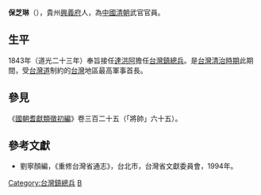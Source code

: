 '''保芝琳'''（{{bd|？||？||catIdx=B保}}），貴州[[興義府|興義府]]人，為[[中國|中國]][[清朝|清朝]]武官官員。
==生平==
1843年（道光二十三年）奉旨接任[[達洪阿|達洪阿]]擔任[[台灣鎮|台灣鎮]][[總兵|總兵]]。是[[台灣清治時期|台灣清治時期]]此期間，受[[台灣道|台灣道]]制約的[[台灣|台灣]]地區最高軍事首長。

==參見==
《[[國朝耆獻類徵|國朝耆獻類徵初編]]》卷三百二十五（「將帥」六十五）。

==參考文獻==
*劉寧顏編，《重修台灣省通志》，台北市，台灣省文獻委員會，1994年。

{{start box}}
{{s-before|[[達洪阿|達洪阿]]}}
{{s-title|[[台灣鎮總兵|台灣鎮總兵]]|1843年上任}}
{{s-after|[[昌伊蘇|昌伊蘇]]}}
{{end box}}

[[Category:台灣鎮總兵|Category:台灣鎮總兵]]
[[Category:满洲旗人|B]]